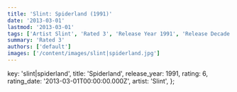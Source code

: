 ```yaml
---
title: 'Slint: Spiderland (1991)'
date: '2013-03-01'
lastmod: '2013-03-01'
tags: ['Artist Slint', 'Rated 3', 'Release Year 1991', 'Release Decade 1990']
summary: 'Rated 3'
authors: ['default']
images: ['/content/images/slint|spiderland.jpg']
---
```


  key: 'slint|spiderland',
  title: 'Spiderland',
  release_year: 1991,
  rating: 6,
  rating_date: '2013-03-01T00:00:00.000Z',
  artist: 'Slint',
};

<MusicRating data={data} />
